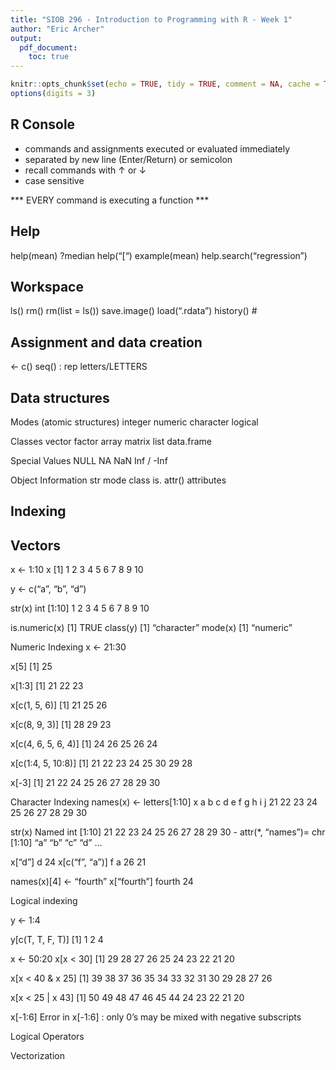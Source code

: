 ```yaml
---
title: "SIOB 296 - Introduction to Programming with R - Week 1"
author: "Eric Archer"
output: 
  pdf_document:
    toc: true
---
```


```r
knitr::opts_chunk$set(echo = TRUE, tidy = TRUE, comment = NA, cache = TRUE)
options(digits = 3)
```

## R Console

* commands and assignments executed or evaluated immediately
* separated by new line (Enter/Return) or semicolon
* recall commands with ↑ or ↓
* case sensitive

*** EVERY command is executing a function ***

## Help

help(mean)
?median
help(“[“) 
example(mean)
help.search(“regression”)

## Workspace

ls()
rm()
rm(list = ls())
save.image()
load(".rdata")
history()
#

## Assignment and data creation

<-
c()
seq()
:
rep
letters/LETTERS


## Data structures

Modes (atomic structures)
integer
numeric
character
logical

Classes
vector
factor
array
matrix
list
data.frame

Special Values
NULL
NA
NaN
Inf / -Inf

Object Information
str
mode
class
is.<class>
attr()
attributes

## Indexing



## Vectors

x <- 1:10
x
 [1]  1  2  3  4  5  6  7  8  9 10

y <- c("a", "b", "d")

str(x)
 int [1:10] 1 2 3 4 5 6 7 8 9 10

is.numeric(x)
[1] TRUE
class(y)
[1] "character"
mode(x)
[1] "numeric"


Numeric Indexing
x <- 21:30

x[5]
[1] 25

x[1:3]
[1] 21 22 23

x[c(1, 5, 6)]
[1] 21 25 26

x[c(8, 9, 3)]
[1] 28 29 23

x[c(4, 6, 5, 6, 4)]
[1] 24 26 25 26 24

x[c(1:4, 5, 10:8)]
[1] 21 22 23 24 25 30 29 28

x[-3]
[1] 21 22 24 25 26 27 28 29 30


Character Indexing
names(x) <- letters[1:10]
x
 a  b  c  d  e  f  g  h  i  j 
21 22 23 24 25 26 27 28 29 30 

str(x)
 Named int [1:10] 21 22 23 24 25 26 27 28 29 30
 - attr(*, "names")= chr [1:10] "a" "b" "c" "d" ...

x["d"]
 d 
24 
x[c("f", "a")]
 f  a 
26 21 

names(x)[4] <- "fourth"
x["fourth"]
fourth 
    24 


Logical indexing

y <- 1:4

y[c(T, T, F, T)]
[1] 1 2 4

x <- 50:20
x[x < 30]
 [1] 29 28 27 26 25 24 23 22 21 20

x[x < 40 & x 25]
 [1] 39 38 37 36 35 34 33 32 31 30 29 28 27 26

x[x < 25 | x 43]
 [1] 50 49 48 47 46 45 44 24 23 22 21 20

x[-1:6]
Error in x[-1:6] : only 0's may be mixed with negative subscripts


Logical Operators


Vectorization